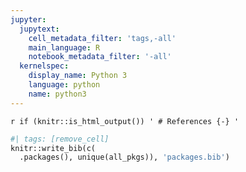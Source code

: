 ```yaml
---
jupyter:
  jupytext:
    cell_metadata_filter: 'tags,-all'
    main_language: R
    notebook_metadata_filter: '-all'
  kernelspec:
    display_name: Python 3
    language: python
    name: python3
---
```


`r if (knitr::is_html_output()) '
# References {-}
'`

```python
#| tags: [remove_cell]
knitr::write_bib(c(
  .packages(), unique(all_pkgs)), 'packages.bib')
```

